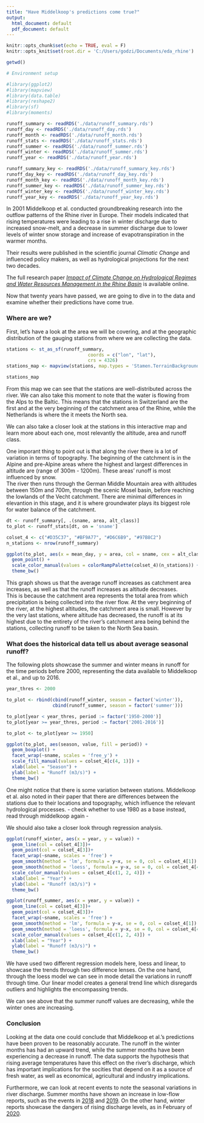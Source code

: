 ```yaml
---
title: "Have Middelkoop's predictions come true?"
output:
  html_document: default
  pdf_document: default
---
```


```r
knitr::opts_chunk$set(echo = TRUE, eval = F)
knitr::opts_knit$set(root.dir = 'C:/Users/godzi/Documents/eda_rhine')

```


```r
getwd()
```

```r

# Environment setup

#library(ggplot2)
#library(mapview)
#library(data.table)
#library(reshape2)
#library(sf)
#library(moments)

runoff_summary <- readRDS('./data/runoff_summary.rds')
runoff_day <- readRDS('./data/runoff_day.rds')
runoff_month <- readRDS('./data/runoff_month.rds')
runoff_stats <- readRDS('./data/runoff_stats.rds')
runoff_summer <- readRDS('./data/runoff_summer.rds')
runoff_winter <- readRDS('./data/runoff_summer.rds')
runoff_year <- readRDS('./data/runoff_year.rds')

runoff_summary_key <- readRDS('./data/runoff_summary_key.rds')
runoff_day_key <- readRDS('./data/runoff_day_key.rds')
runoff_month_key <- readRDS('./data/runoff_month_key.rds')
runoff_summer_key <- readRDS('./data/runoff_summer_key.rds')
runoff_winter_key <- readRDS('./data/runoff_winter_key.rds')
runoff_year_key <- readRDS('./data/runoff_year_key.rds')

```


In 2001 Middelkoop et al. conducted groundbreaking research into the outflow patterns of the Rhine river in Europe. Their models indicated that rising temperatures were leading to a rise in winter discharge due to increased snow-melt, and a decrease in summer discharge due to lower levels of winter snow storage and increase of evapotranspiration in the warmer months.  

Their results were published in the scientific journal *Climatic Change* and influenced policy makers, as well as hydrological projections for the next two decades. 

The full research paper [_Impact of Climate Change on Hydrological Regimes and Water Resources Management in the Rhine Basin_](https://www.researchgate.net/publication/200043966_Impact_of_Climate_Change_on_Hydrological_Regimes_and_Water_Resources_Management_in_the_Rhine_Basin) is available online. 

Now that twenty years have passed, we are going to dive in to the data and examine whether their predictions have come true. 

### Where are we? 

First, let's have a look at the area we will be covering, and at the geographic distribution of the gauging stations from where we are collecting the data.

```r

stations <- st_as_sf(runoff_summary, 
                              coords = c("lon", "lat"), 
                              crs = 4326)
stations_map <- mapview(stations, map.types = 'Stamen.TerrainBackground')

stations_map


```

From this map we can see that the stations are well-distributed across the river. We can also take this moment to note that the water is flowing from the Alps to the Baltic. This means that the stations in Switzerland are the first and at the very beginning of the catchment area of the Rhine, while the Netherlands is where the it meets the North sea.  

We can also take a closer look at the stations in this interactive map and learn more about each one, most relevantly the altitude, area and runoff class. 

One imporant thing to point out is that along the river there is a lot of variation in terms of topography. The beginning of the catchment is in the Alpine and pre-Alpine areas where the highest and largest differences in altitude are (range of 300m - 1200m). These areas' runoff is most influenced by snow.  
The river then runs through the German Middle Mountain area with altitudes between 150m and 700m, through the scenic Mosel basin, before reaching the lowlands of the Vecht catchment. There are minimal differences in elevantion in this stage, and it is where groundwater plays its biggest role for water balance of the catchment.

```r

dt <- runoff_summary[, .(sname, area, alt_class)]
to_plot <- runoff_stats[dt, on = 'sname']

colset_4 <- c("#D35C37", "#BF9A77", "#D6C6B9", "#97B8C2")
n_stations <- nrow(runoff_summary)

ggplot(to_plot, aes(x = mean_day, y = area, col = sname, cex = alt_class)) +
  geom_point() +
  scale_color_manual(values = colorRampPalette(colset_4)(n_stations)) +
  theme_bw()


```

This graph shows us that the average runoff increases as catchment area increases, as well as that the runoff increases as altitude decreases.  
This is because the catchment area represents the total area from which precipitation is being collected into the river flow. At the very beginning of the river, at the highest altitudes, the catchment area is small. However by the very last stations, where altitude has decreased, the runoff is at its highest due to the entirety of the river's catchment area being behind the stations, collecting runoff to be taken to the North Sea basin. 

### What does the historical data tell us about average seasonal runoff?

The following plots showcase the summer and winter means in runoff for the time periods before 2000, representing the data available to Middelkoop et al., and up to 2016. 


```r
year_thres <- 2000

to_plot <- rbind(cbind(runoff_winter, season = factor('winter')), 
                 cbind(runoff_summer, season = factor('summer'))) 

to_plot[year < year_thres, period := factor('1950-2000')]
to_plot[year >= year_thres, period := factor('2001-2016')]

to_plot <- to_plot[year >= 1950]

ggplot(to_plot, aes(season, value, fill = period)) +
  geom_boxplot() +
  facet_wrap(~sname, scales = 'free_y') +
  scale_fill_manual(values = colset_4[c(4, 1)]) +
  xlab(label = "Season") +
  ylab(label = "Runoff (m3/s)") +
  theme_bw()

```


One might notice that there is some variation between stations. Middelkoop et al. also noted in their paper that there are differences between the stations due to their locations and topography, which influence the relevant hydrological processes. 
- check whether to use 1980 as a base instead, read through middelkoop again - 


We should also take a closer look through regression analysis. 

```r

ggplot(runoff_winter, aes(x = year, y = value)) +
  geom_line(col = colset_4[3])+
  geom_point(col = colset_4[3])+
  facet_wrap(~sname, scales = 'free') +
  geom_smooth(method = 'lm', formula = y~x, se = 0, col = colset_4[1]) +
  geom_smooth(method = 'loess', formula = y~x, se = 0, col = colset_4[4]) +
  scale_color_manual(values = colset_4[c(1, 2, 4)]) +
  xlab(label = "Year") +
  ylab(label = "Runoff (m3/s)") +
  theme_bw()

```

```r

ggplot(runoff_summer, aes(x = year, y = value)) +
  geom_line(col = colset_4[3])+
  geom_point(col = colset_4[3])+
  facet_wrap(~sname, scales = 'free') +
  geom_smooth(method = 'lm', formula = y~x, se = 0, col = colset_4[1]) +
  geom_smooth(method = 'loess', formula = y~x, se = 0, col = colset_4[4]) +
  scale_color_manual(values = colset_4[c(1, 2, 4)]) +
  xlab(label = "Year") +
  ylab(label = "Runoff (m3/s)") +
  theme_bw()
```

We have used two different regression models here, loess and linear, to showcase the trends through two difference lenses. On the one hand, through the loess model we can see in mode detail the variations in runoff through time. Our linear model creates a general trend line which disregards outliers and highlights the encompassing trends. 

We can see above that the summer runoff values are decreasing, while the winter ones are increasing. 


### Conclusion

Looking at the data one could conclude that Middelkoop et al.'s predictions have been proven to be reasonably accurate. The runoff in the winter months has had an upward trend, while the summer months have been experiencing a decrease in runoff. The data supports the hypothesis that rising average temperatures have this effect on the river's discharge, which has important implications for the socities that depend on it as a source of fresh water, as well as economical, agricultural and industry implications. 

Furthermore, we can look at recent events to note the seasonal variations in river discharge. Summer months have shown an increase in low-flow reports, such as the events in [2018](https://www.dw.com/en/germany-swelters-under-heat-wave/a-44839919) and [2019](https://rivercruisepassenger.com.au/heatwave-and-low-water-levels-in-europe-may-force-river-cruise-itinerary-changes/). On the other hand, winter reports showcase the dangers of rising discharge levels, as in February of [2020](https://www.general-anzeiger-bonn.de/ga-english/news/rhine-level-in-bonn-is-currently-rising-rapidly_aid-48739343). 
